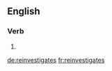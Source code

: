 ==English==

===Verb===
{{head|en|verb form}}

# {{en-third-person singular of|reinvestigate}}

[[de:reinvestigates]]
[[fr:reinvestigates]]